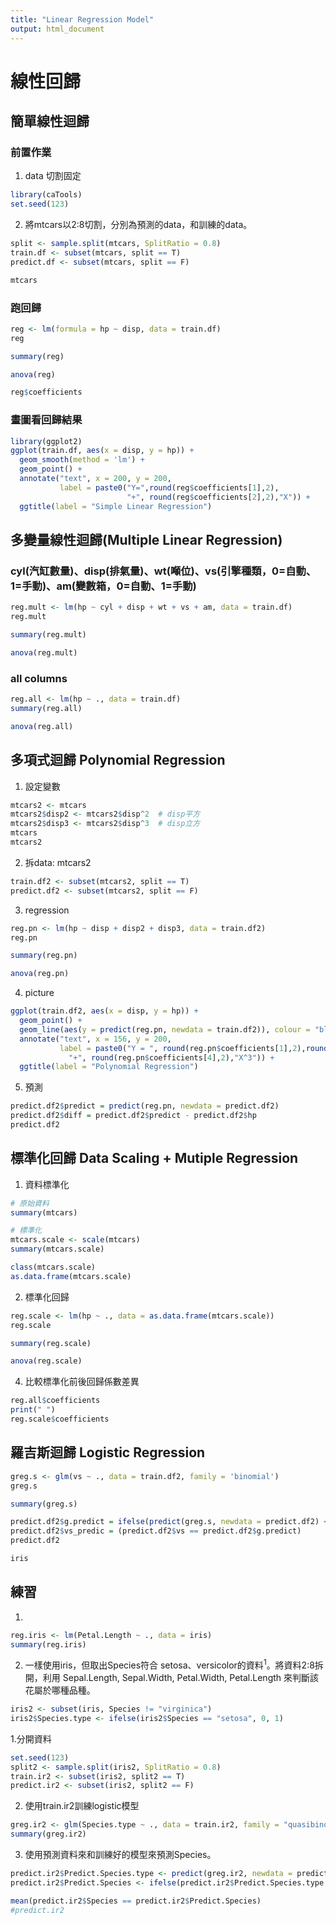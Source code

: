 ```yaml
---
title: "Linear Regression Model"
output: html_document
---
```


# 線性回歸
## 簡單線性迴歸
### 前置作業
1. data 切割固定
```r
library(caTools)
set.seed(123)
```

2. 將mtcars以2:8切割，分別為預測的data，和訓練的data。
```r
split <- sample.split(mtcars, SplitRatio = 0.8)
train.df <- subset(mtcars, split == T)
predict.df <- subset(mtcars, split == F)
```

```r
mtcars
```



### 跑回歸
```r
reg <- lm(formula = hp ~ disp, data = train.df)
reg
```

```r
summary(reg)
```

```r
anova(reg)
```

```r
reg$coefficients
```


### 畫圖看回歸結果
```r
library(ggplot2)
ggplot(train.df, aes(x = disp, y = hp)) +
  geom_smooth(method = 'lm') +
  geom_point() +
  annotate("text", x = 200, y = 200,
           label = paste0("Y=",round(reg$coefficients[1],2),
                          "+", round(reg$coefficients[2],2),"X")) +
  ggtitle(label = "Simple Linear Regression")
```


## 多變量線性迴歸(Multiple Linear Regression)
### cyl(汽缸數量)、disp(排氣量)、wt(噸位)、vs(引擎種類，0=自動、1=手動)、am(變數箱，0=自動、1=手動)
```r
reg.mult <- lm(hp ~ cyl + disp + wt + vs + am, data = train.df)
reg.mult
```

```r
summary(reg.mult)
```

```r
anova(reg.mult)
```

### all columns
```r
reg.all <- lm(hp ~ ., data = train.df)
summary(reg.all)
```

```r
anova(reg.all)
```


## 多項式迴歸 Polynomial Regression
1. 設定變數
```r
mtcars2 <- mtcars
mtcars2$disp2 <- mtcars2$disp^2  # disp平方
mtcars2$disp3 <- mtcars2$disp^3  # disp立方
mtcars
mtcars2
```

2. 拆data: mtcars2
```r
train.df2 <- subset(mtcars2, split == T)
predict.df2 <- subset(mtcars2, split == F)
```

3. regression
```r
reg.pn <- lm(hp ~ disp + disp2 + disp3, data = train.df2)
reg.pn
```

```r
summary(reg.pn)
```

```r
anova(reg.pn)
```

4. picture
```r
ggplot(train.df2, aes(x = disp, y = hp)) +
  geom_point() +
  geom_line(aes(y = predict(reg.pn, newdata = train.df2)), colour = "blue") +
  annotate("text", x = 156, y = 200,
           label = paste0("Y = ", round(reg.pn$coefficients[1],2),round(reg.pn$coefficients[2],2), "X","+", round(reg.pn$coefficients[3],2), "X^2",
             "+", round(reg.pn$coefficients[4],2),"X^3")) +
  ggtitle(label = "Polynomial Regression")

```

5. 預測
```r
predict.df2$predict = predict(reg.pn, newdata = predict.df2)
predict.df2$diff = predict.df2$predict - predict.df2$hp
predict.df2
```

## 標準化回歸 Data Scaling + Mutiple Regression
1. 資料標準化
```r
# 原始資料
summary(mtcars)

# 標準化
mtcars.scale <- scale(mtcars)
summary(mtcars.scale)
```

```r
class(mtcars.scale)
as.data.frame(mtcars.scale)
```

2. 標準化回歸
```r
reg.scale <- lm(hp ~ ., data = as.data.frame(mtcars.scale))
reg.scale
```

```r
summary(reg.scale)
```

```r
anova(reg.scale)
```

4. 比較標準化前後回歸係數差異
```r
reg.all$coefficients
print(" ")
reg.scale$coefficients
```


## 羅吉斯迴歸 Logistic Regression 
```r
greg.s <- glm(vs ~ ., data = train.df2, family = 'binomial')
greg.s
```

```r
summary(greg.s)
```

```r
predict.df2$g.predict = ifelse(predict(greg.s, newdata = predict.df2) < 0, 0, 1)
predict.df2$vs_predic = (predict.df2$vs == predict.df2$g.predict)
predict.df2
```

```r
iris
```


## 練習
1. 
```r
reg.iris <- lm(Petal.Length ~ ., data = iris)
summary(reg.iris)
```

2. 一樣使用iris，但取出Species符合 setosa、versicolor的資料$^1$。將資料2:8拆開，利用 Sepal.Length, Sepal.Width, Petal.Width, Petal.Length 來判斷該花屬於哪種品種。

```r
iris2 <- subset(iris, Species != "virginica")
iris2$Species.type <- ifelse(iris2$Species == "setosa", 0, 1)
```

  1.分開資料
```r
set.seed(123)
split2 <- sample.split(iris2, SplitRatio = 0.8)
train.ir2 <- subset(iris2, split2 == T)
predict.ir2 <- subset(iris2, split2 == F)
```

  2. 使用train.ir2訓練logistic模型
```r
greg.ir2 <- glm(Species.type ~ ., data = train.ir2, family = "quasibinomial")
summary(greg.ir2)
```

  3. 使用預測資料來和訓練好的模型來預測Species。
```r
predict.ir2$Predict.Species.type <- predict(greg.ir2, newdata = predict.ir2)
predict.ir2$Predict.Species <- ifelse(predict.ir2$Predict.Species.type < 0, "setosa", "versicolor")

mean(predict.ir2$Species == predict.ir2$Predict.Species)
#predict.ir2
```
  
  
